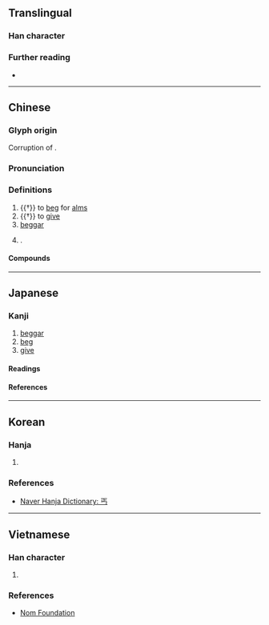 {{also|丏}}
{{character info}}
==Translingual==

===Han character===
{{Han char|rn=1|rad=一|as=03|sn=4|four=10207|canj=MYVS|ids=⿱一⿺㇉⺊}}

===Further reading===
* {{Han ref|kx=0077.030|dkj=00022|dj=0154.030|hdz=10010.060|uh=4E10|ud=19984|bh=A4A2|bd=42146}}

----

==Chinese==
{{zh-forms|alt=匄,匃,𠣏,𠣣}}

===Glyph origin===
{{Han etyl}}
{{rfe|zh|The linked entry is a soft redirect to this one and doesn't actually explain the origin of the character}}
Corruption of {{zh-l|*匄}}.

===Pronunciation===
{{zh-pron
|m=gài
|c=koi3,goi3
|h=pfs=
|md=gái
|mn=kài/xm:kat
|mn-t=gai3
|w=2ke
|mc=y
|oc=y
|cat=v,n,pn
}}

===Definitions===
{{head|zh|Han character}}

# {{†}} to [[beg]] for [[alms]]
# {{†}} to [[give]]
# [[beggar]]
# {{surname|zh}}.

====Compounds====
{{zh-der|乞丐趕廟公|丐幫|丐食|乞丐|沾丐}}

----

==Japanese==

===Kanji===
{{ja-kanji|grade=uc|rs=一03}}

# [[beggar]]
# [[beg]]
# [[give]]

====Readings====
{{ja-readings
|goon=かい,かち
|kanon=かい,かつ
|kanyoon=がい
|kun=こ-う<こ-ふ,あた-える<あた-へる
}}

====References====
{{ja-kref
|jis=5022
|ku=4802
|shift=98A0, Unicode 4E10
|euc=D0A2
|freq=''not ranked''
|nelson=11
|newnelson=11
|halpern=''not listed''
|kld=''not listed''
|tuttle=2m2.3
}}

----

==Korean==

===Hanja===
{{ko-hanja|빌다|빌|개}}

# {{rfdef|ko|sort=一03}}

===References===
* [https://web.archive.org/web/20210209013732/https://hanja.dict.naver.com/hanja?q=%E4%B8%90 Naver Hanja Dictionary: 丐]

----

==Vietnamese==

===Han character===
{{vi-readings|hanviet=cái|nom=cái,gái}}

# {{rfdef|vi}}

===References===
* [http://nomfoundation.org/common/nom_details.php?codepoint=4E10 Nom Foundation]